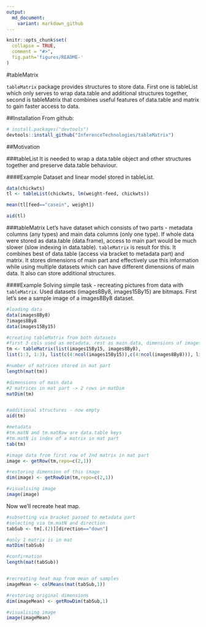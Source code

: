 ```yaml
---
output:
  md_document:
    variant: markdown_github
---
```


<!-- README.md is generated from README.Rmd. Please edit that file -->
```r
knitr::opts_chunk$set(
  collapse = TRUE,
  comment = "#>",
  fig.path='figures/README-'
)
```
#tableMatrix

`tableMatrix` package provides structures to store data. First one is tableList which only serves to wrap data.table and additional structures together, second is tableMatrix that combines useful features of data.table and matrix to gain faster access to data.

##Installation
From github:
```r
# install.packages("devtools")
devtools::install_github("InferenceTechnologies/tableMatrix")
```

##Motivation

###tableList
It is needed to wrap a data.table object and other structures together and preserve data.table behaviour.

####Example
Dataset and linear model stored in tableList.

```r
data(chickwts)
tl <- tableList(chickwts, lm(weight~feed, chickwts))

mean(tl[feed=="casein", weight])

aid(tl)
```

###tableMatrix
Let's have dataset which consists of two parts - metadata columns (any types) and main data columns (only one type). If whole data were stored as data.table (data.frame), access to main part would be much slower (slow indexing in data.table). 
`tableMatrix` is result for this. It combines best of data.table (access via bracket to metadata part) and matrix. It stores dimensions of main part and effectively use this information while using multiple datasets which can have different dimensions of main data. It also can store additional structures.

####Example
Solving simple task - recreating pictures from data with `tableMatrix`. Used datasets (images8By8, images15By15) are bitmaps. 
First let's see a sample image of a images8By8 dataset.

```r
#loading data
data(images8By8)
?images8By8
data(images15By15)

#creating tableMatrix from both datasets
#first 3 cols used as metadata, rest as main data, dimensions of images
tm <- tableMatrix(list(images15By15, images8By8),
list(1:3, 1:3), list(c(4:ncol(images15By15)),c(4:ncol(images8By8))), list(c(15,15), c(8,8)))

#number of matrices stored in mat part
length(mat(tm))

#dimensions of main data
#2 matrices in mat part -> 2 rows in matDim
matDim(tm)


#additional structures - now empty
aid(tm)

#metadata
#tm.matN and tm.matRow are data.table keys 
#tm.matN is index of a matrix in mat part
tab(tm)

#image data from first row of 2nd matrix in mat part
image <- getRow(tm,repo=c(2,1))

#restoring dimension of this image
dim(image) <- getRowDim(tm,repo=c(2,1))

#visualising image
image(image)
```

Now we'll recreate heat map.
```r
#subsetting via bracket passed to metadata part
#selecting via tm.matN and direction
tabSub <- tm[.(2)][direction=="down"]

#only 1 matrix is in mat
matDim(tabSub)

#confirmation
length(mat(tabSub))


#recreating heat map from mean of samples
imageMean <- colMeans(mat(tabSub,1))

#restoring original dimensions
dim(imageMean) <- getRowDim(tabSub,1)

#visualising image
image(imageMean)
```


